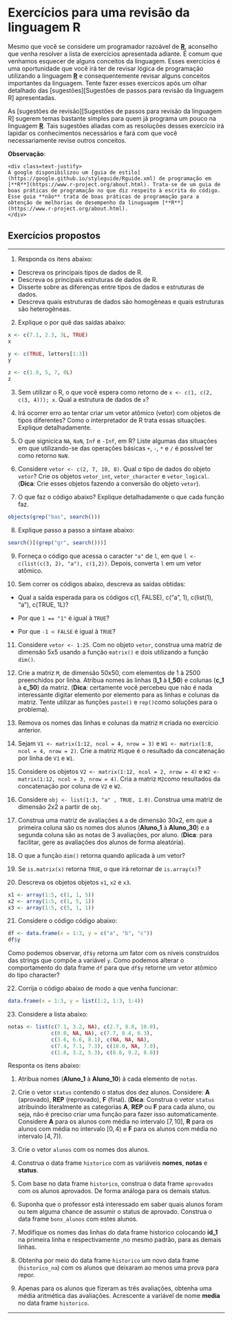 # Exercícios para uma revisão da linguagem R 

Mesmo que você se considere um programador razoável de [**R**](https://www.r-project.org/about.html), aconselho que venha resolver a lista de exercícios apresentada adiante. É comum que venhamos esquecer de alguns conceitos da linguagem. Esses exercícios é uma oportunidade que você irá ter de revisar lógica de programação utilizando a linguagem [**R**](https://www.r-project.org/about.html) e consequentemente revisar alguns conceitos importantes da linguagem. Tente fazer esses exercícos após um olhar detalhado das [sugestões][Sugestões de passos para revisão da linguagem R] apresentadas. 

As [sugestões de revisão][Sugestões de passos para revisão da linguagem R] sugerem temas bastante simples para quem já programa  um pouco na linguagem [**R**](https://www.r-project.org/about.html). Tais sugestões aliadas com as resoluções desses exercício irá lapidar os conhecimentos necessários e fará com que você necessariamente revise outros conceitos.

**Observação**:

```block2
<div class=text-justify>
A google disponibilizou um [guia de estilo](https://google.github.io/styleguide/Rguide.xml) de programação em [**R**](https://www.r-project.org/about.html). Trata-se de um guia de boas práticas de programação no que diz respeito à escrita do código. Esse guia **não** trata de boas práticas de programação para a obtenção de melhorias de desempenho da linuguagem [**R**](https://www.r-project.org/about.html).
</div>
```

## Exercícios propostos {-}

-----

1. Responda os itens abaixo:

  - Descreva os principais tipos de dados de R.
  - Descreva os principais estruturas de dados de R.
  - Disserte sobre as diferenças entre tipos de dados e estruturas de dados.
  - Descreva quais estruturas de dados são homogêneas e quais estruturas são heterogêneas.

2. Explique o por quê das saídas abaixo:

```r
x <- c(7.1, 2.3, 3L, TRUE)
x

y <- c(TRUE, letters[1:3])
y

z <- c(1.0, 5, 7, 0L)
z
```

3. Sem utilizar o R, o que você espera como retorno de `x <- c(1, c(2, c(3, 4))); x`. Qual a estrutura de dados de `x`?


4. Irá ocorrer erro ao tentar criar um vetor atômico (vetor) com objetos de tipos diferentes? Como o interpretador de R trata essas situações. Explique detalhadamente.

5. O que signicica `NA`, `NaN`, `Inf` e `-Inf`, em R? Liste algumas das situações em que utilizando-se das operações básicas `+`, `-`, `*` e `/` é possível ter como retorno `NaN`.

6. Considere `vetor <- c(2, 7, 10, 8)`. Qual o tipo de dados do objeto `vetor`? Crie os objetos `vetor_int`, `vetor_character` e `vetor_logical`. (**Dica**: Crie esses objetos fazendo a conversão do objeto `vetor`).


7. O que faz o código abaixo? Explique detalhadamente o que cada função faz.

```r
objects(grep("bas", search()))
```

8. Explique passo a passo a sintaxe abaixo:

```r
search()[(grep("gr", search()))]
```

9. Forneça o código que acessa o caracter `"a"` de `l`, em que `l <- c(list(c(3, 2), "a"), c(1,2))`. Depois, converta `l` em um vetor atômico.

10. Sem correr os códigos abaixo, descreva as saídas obtidas:

  - Qual a saída esperada para os códigos c(1, FALSE), c("a", 1), c(list(1), "a"), c(TRUE, 1L)?
  
  - Por que `1 == "1"` é igual à `TRUE`?
  
  - Por que `-1 < FALSE` é igual à `TRUE`?
  
11. Considere `vetor <- 1:25`. Com no objeto `vetor`, construa uma matriz de dimensão 5x5 usando a função `matrix()` e dois utilizando a função `dim()`.

12. Crie a matriz `M`, de dimensão 50x50, com elementos de 1 à 2500 preenchidos por linha. Atribua nomes às linhas (**l_1** à **l_50**) e colunas (**c_1** à **c_50**) da matriz. (**Dica**: certamente você percebeu que não é nada interessante digitar elemento por elemento para as linhas e colunas da matriz. Tente utilizar as funções `paste()` e  `rep()`como soluções para o problema).

13. Remova os nomes das linhas e colunas da matriz `M` criada no exercício anterior.

14. Sejam `V1 <- matrix(1:12, ncol = 4, nrow = 3)` e `W1 <- matrix(1:8, ncol = 4, nrow = 2)`. Crie a matriz `M1`que é o resultado da concatenação por linha de `V1` e `W1`.

15. Considere os objetos `V2 <- matrix(1:12, ncol = 2, nrow = 4)` e `W2 <- matrix(1:12, ncol = 3, nrow = 4)`. Cria a matriz `M2`como resultados da concatenação por coluna de `V2` e `W2`.

16. Considere `obj <- list(1:3, "a" , TRUE, 1.0)`. Construa uma matriz de dimensão 2x2 a partir de `obj`.

17. Construa uma matriz de avaliações `A` a de dimensão 30x2, em que a primeira coluna são os nomes dos alunos (**Aluno_1** à **Aluno_30**) e a segunda coluna são as notas de 3 avaliações, por aluno. (**Dica**: para facilitar, gere as avaliações dos alunos de forma aleatória).

18. O que a função `dim()` retorna quando aplicada à um vetor?

19. Se `is.matrix(x)` retorna `TRUE`, o que irá retornar de `is.array(x)`?

20. Descreva os objetos objetos `x1`, `x2` e `x3`. 
    
```r
x1 <- array(1:5, c(1, 1, 5))
x2 <- array(1:5, c(1, 5, 1))
x3 <- array(1:5, c(5, 1, 1))
```

21. Considere o código código abaixo:

```r
df <- data.frame(x = 1:3, y = c("a", "b", "c"))
df$y
```
Como podemos observar, `df$y` retorna um fator com os níveis construídos das strings que compõe a variável `y`. Como podemos alterar o comportamento do data frame `df` para que `df$y` retorne um vetor atômico do tipo character?

22. Corrija o código abaixo de modo a que venha funcionar:

```r
data.frame(x = 1:3, y = list(1:2, 1:3, 1:4))
```

23. Considere a lista abaixo:

```r
notas <- list(c(7.1, 3.2, NA), c(2.7, 8.8, 10.0),
              c(0.0, NA, NA), c(7.7, 8.4, 6.3),
              c(3.6, 6.6, 8.1), c(NA, NA, NA),
              c(7.4, 7.1, 7.3), c(10.0, NA, 7.0),
              c(1.6, 3.2, 5.3), c(8.8, 9.2, 8.0))
```

Responta os itens abaixo:

  1. Atribua nomes (**Aluno_1** à **Aluno_10**) à cada elemento de `notas`.
  
  2. Crie o vetor `status` contendo o status dos dez alunos. Considere: **A** (aprovado), **REP** (reprovado), **F** (final). (**Dica**: Construa o vetor `status` atribuindo literalmente as categorias **A**, **REP** ou **F** para cada aluno, ou seja, não é preciso criar uma função para fazer isso automaticamente. Considere **A** para os alunos com média no intervalo $[7, 10]$, **R** para os alunos com média no intervalo $[0, 4)$ e **F** para os alunos com média no intervalo $[4, 7)$).
  
  3. Crie o vetor `alunos` com os nomes dos alunos.
  
  4. Construa o data frame `historico` com as variáveis **nomes**, **notas** e **status**. 
  
  5. Com base no data frame `historico`, construa o data frame `aprovados` com os alunos aprovados. De forma análoga para os demais status. 
  
  6. Suponha que o professor está interessado em saber quais alunos foram ou tem alguma chance de assumir o status de aprovado. Construa o data frame `bons_alunos` com estes alunos.
  
  7. Modifique os nomes das linhas do data frame historico colocando **id_1** na primeira linha e respectivamente ,no mesmo padrão, para as demais linhas. 
  
  8. Obtenha por meio do data frame `historico` um novo data frame (`historico_na`) com os alunos que deixaram ao menos uma prova para repor.
  
  9. Apenas para os alunos que fizeram as três avaliações, obtenha uma média aritmética das avaliações. Acrescente a variável de nome **media** no data frame `historico`.
  
-----